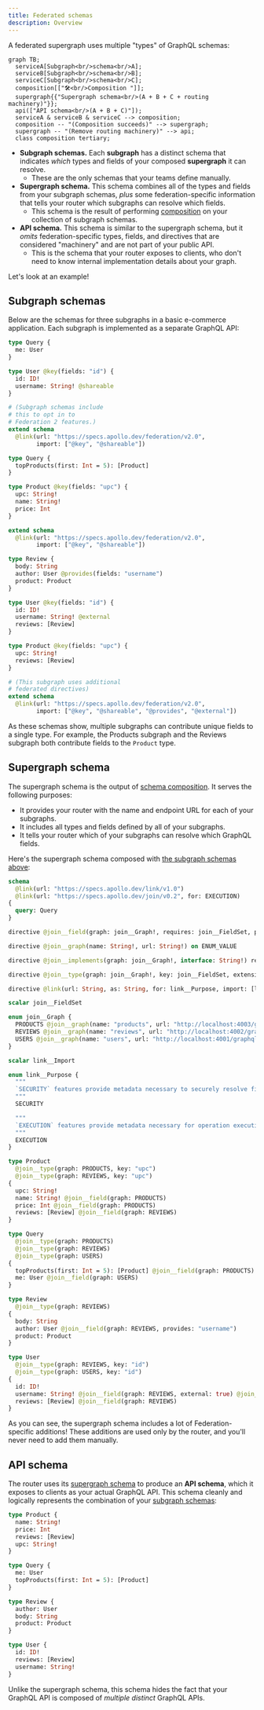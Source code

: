 ```yaml
---
title: Federated schemas
description: Overview
---
```


A federated supergraph uses multiple "types" of GraphQL schemas:

```mermaid
graph TB;
  serviceA[Subgraph<br/>schema<br/>A];
  serviceB[Subgraph<br/>schema<br/>B];
  serviceC[Subgraph<br/>schema<br/>C];
  composition[["🛠<br/>Composition "]];
  supergraph{{"Supergraph schema<br/>(A + B + C + routing machinery)"}};
  api(["API schema<br/>(A + B + C)"]);
  serviceA & serviceB & serviceC --> composition;
  composition -- "(Composition succeeds)" --> supergraph;
  supergraph -- "(Remove routing machinery)" --> api;
  class composition tertiary;
```

* **Subgraph schemas.** Each **subgraph** has a distinct schema that indicates _which_ types and fields of your composed **supergraph** it can resolve.
    * These are the only schemas that your teams define manually.
* **Supergraph schema.** This schema combines all of the types and fields from your subgraph schemas, _plus_ some federation-specific information that tells your router which subgraphs can resolve which fields.
    * This schema is the result of performing [composition](./composition/) on your collection of subgraph schemas.
* **API schema.** This schema is similar to the supergraph schema, but it _omits_ federation-specific types, fields, and directives that are considered "machinery" and are not part of your public API.
    * This is the schema that your router exposes to clients, who don't need to know internal implementation details about your graph.

Let's look at an example!

## Subgraph schemas

Below are the schemas for three subgraphs in a basic e-commerce application. Each subgraph is implemented as a separate GraphQL API:

<CodeColumns cols="3">

```graphql title="Users"
type Query {
  me: User
}

type User @key(fields: "id") {
  id: ID!
  username: String! @shareable
}

# (Subgraph schemas include
# this to opt in to
# Federation 2 features.)
extend schema
  @link(url: "https://specs.apollo.dev/federation/v2.0",
        import: ["@key", "@shareable"])
```

```graphql title="Products"
type Query {
  topProducts(first: Int = 5): [Product]
}

type Product @key(fields: "upc") {
  upc: String!
  name: String!
  price: Int
}

extend schema
  @link(url: "https://specs.apollo.dev/federation/v2.0",
        import: ["@key", "@shareable"])
```

```graphql title="Reviews"
type Review {
  body: String
  author: User @provides(fields: "username")
  product: Product
}

type User @key(fields: "id") {
  id: ID!
  username: String! @external
  reviews: [Review]
}

type Product @key(fields: "upc") {
  upc: String!
  reviews: [Review]
}

# (This subgraph uses additional
# federated directives)
extend schema
  @link(url: "https://specs.apollo.dev/federation/v2.0",
        import: ["@key", "@shareable", "@provides", "@external"])
```

</CodeColumns>

As these schemas show, multiple subgraphs can contribute unique fields to a single type. For example, the Products subgraph and the Reviews subgraph both contribute fields to the `Product` type.

## Supergraph schema

The supergraph schema is the output of [schema composition](./composition/). It serves the following purposes:

* It provides your router with the name and endpoint URL for each of your subgraphs.
* It includes all types and fields defined by all of your subgraphs.
* It tells your router which of your subgraphs can resolve which GraphQL fields.

Here's the supergraph schema composed with [the subgraph schemas above](#subgraph-schemas):

<ExpansionPanel title="Click to expand">

```graphql
schema
  @link(url: "https://specs.apollo.dev/link/v1.0")
  @link(url: "https://specs.apollo.dev/join/v0.2", for: EXECUTION)
{
  query: Query
}

directive @join__field(graph: join__Graph!, requires: join__FieldSet, provides: join__FieldSet, type: String, external: Boolean, override: String, usedOverridden: Boolean) repeatable on FIELD_DEFINITION | INPUT_FIELD_DEFINITION

directive @join__graph(name: String!, url: String!) on ENUM_VALUE

directive @join__implements(graph: join__Graph!, interface: String!) repeatable on OBJECT | INTERFACE

directive @join__type(graph: join__Graph!, key: join__FieldSet, extension: Boolean! = false, resolvable: Boolean! = true) repeatable on OBJECT | INTERFACE | UNION | ENUM | INPUT_OBJECT | SCALAR

directive @link(url: String, as: String, for: link__Purpose, import: [link__Import!]) repeatable on SCHEMA

scalar join__FieldSet

enum join__Graph {
  PRODUCTS @join__graph(name: "products", url: "http://localhost:4003/graphql")
  REVIEWS @join__graph(name: "reviews", url: "http://localhost:4002/graphql")
  USERS @join__graph(name: "users", url: "http://localhost:4001/graphql")
}

scalar link__Import

enum link__Purpose {
  """
  `SECURITY` features provide metadata necessary to securely resolve fields.
  """
  SECURITY

  """
  `EXECUTION` features provide metadata necessary for operation execution.
  """
  EXECUTION
}

type Product
  @join__type(graph: PRODUCTS, key: "upc")
  @join__type(graph: REVIEWS, key: "upc")
{
  upc: String!
  name: String! @join__field(graph: PRODUCTS)
  price: Int @join__field(graph: PRODUCTS)
  reviews: [Review] @join__field(graph: REVIEWS)
}

type Query
  @join__type(graph: PRODUCTS)
  @join__type(graph: REVIEWS)
  @join__type(graph: USERS)
{
  topProducts(first: Int = 5): [Product] @join__field(graph: PRODUCTS)
  me: User @join__field(graph: USERS)
}

type Review
  @join__type(graph: REVIEWS)
{
  body: String
  author: User @join__field(graph: REVIEWS, provides: "username")
  product: Product
}

type User
  @join__type(graph: REVIEWS, key: "id")
  @join__type(graph: USERS, key: "id")
{
  id: ID!
  username: String! @join__field(graph: REVIEWS, external: true) @join__field(graph: USERS)
  reviews: [Review] @join__field(graph: REVIEWS)
}
```

</ExpansionPanel>

As you can see, the supergraph schema includes a lot of Federation-specific additions! These additions are used only by the router, and you'll never need to add them manually.

## API schema

The router uses its [supergraph schema](#supergraph-schema) to produce an **API schema**, which it exposes to clients as your actual GraphQL API. This schema cleanly and logically represents the combination of your [subgraph schemas](#subgraph-schemas):

```graphql
type Product {
  name: String!
  price: Int
  reviews: [Review]
  upc: String!
}

type Query {
  me: User
  topProducts(first: Int = 5): [Product]
}

type Review {
  author: User
  body: String
  product: Product
}

type User {
  id: ID!
  reviews: [Review]
  username: String!
}
```

Unlike the supergraph schema, this schema hides the fact that your GraphQL API is composed of _multiple distinct_ GraphQL APIs.
